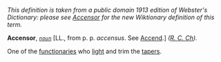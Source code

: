 ''This definition is taken from a public domain 1913 edition of Webster's Dictionary: please see [[Accensor]] for the new Wiktionary definition of this term.''

'''Accensor''', ''<code>[[noun (part of speech)|noun]]</code>'' [LL., from p. p. ''accensus''. See [[Accend]].] ''([[R. C. Ch (subject)|R. C. Ch]]).''

One of the [[functionaries]] who [[light]] and trim the [[tapers]].